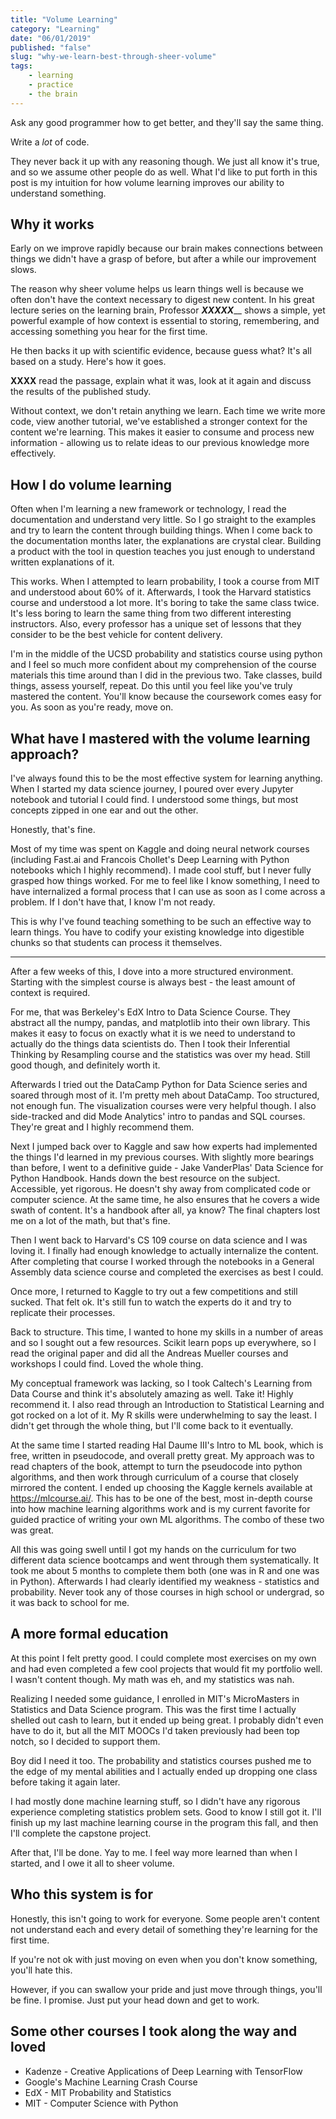 ```yaml
---
title: "Volume Learning"
category: "Learning"
date: "06/01/2019"
published: "false"
slug: "why-we-learn-best-through-sheer-volume"
tags:
    - learning
    - practice
    - the brain
---
```


Ask any good programmer how to get better, and they'll say the same thing.

Write a *lot* of code.

They never back it up with any reasoning though. We just all know it's true, and so we assume other people do as well. What I'd like to put forth in this post is my intuition for how volume learning improves our ability to understand something.

## Why it works

Early on we improve rapidly because our brain makes connections between things we didn't have a grasp of before, but after a while our improvement slows.

The reason why sheer volume helps us learn things well is because we often don't have the context necessary to digest new content. In his great lecture series on the learning brain, Professor _____XXXXX_______ shows a simple, yet powerful example of how context is essential to storing, remembering, and accessing something you hear for the first time.

He then backs it up with scientific evidence, because guess what? It's all based on a study. Here's how it goes.

____XXXX____ read the passage, explain what it was, look at it again and discuss the results of the published study.

Without context, we don't retain anything we learn. Each time we write more code, view another tutorial, we've established a stronger context for the content we're learning. This makes it easier to consume and process new information - allowing us to relate ideas to our previous knowledge more effectively.

## How I do volume learning

Often when I'm learning a new framework or technology, I read the documentation and understand very little. So I go straight to the examples and try to learn the content through building things. When I come back to the documentation months later, the explanations are crystal clear.
Building a product with the tool in question teaches you just enough to understand written explanations of it.

This works. When I attempted to learn probability, I took a course from MIT and understood about 60% of it. Afterwards, I took the Harvard statistics course and understood a lot more. It's boring to take the same class twice. It's less boring to learn the same thing from two different interesting instructors. Also, every professor has a unique set of lessons that they consider to be the best vehicle for content delivery. 

I'm in the middle of the UCSD probability and statistics course using python and I feel so much more confident about my comprehension of the course materials this time around than I did in the previous two. Take classes, build things, assess yourself, repeat. Do this until you feel like you've truly mastered the content. You'll know because the coursework comes easy for you. As soon as you're ready, move on. 

## What have I mastered with the volume learning approach? 

I've always found this to be the most effective system for learning anything. When I started my data science journey, I poured over every Jupyter notebook and tutorial I could find. I understood some things, but most concepts zipped in one ear and out the other.

Honestly, that's fine.

Most of my time was spent on Kaggle and doing neural network courses (including Fast.ai and Francois Chollet's Deep Learning with Python notebooks which I highly recommend). I made cool stuff, but I never fully grasped how things worked. For me to feel like I know something, I need to have internalized a formal process that I can use as soon as I come across a problem. If I don't have that, I know I'm not ready.

This is why I've found teaching something to be such an effective way to learn things. You have to codify your existing knowledge into digestible chunks so that students can process it themselves.

---

After a few weeks of this, I dove into a more structured environment. Starting with the simplest course is always best - the least amount of context is required.

For me, that was Berkeley's EdX Intro to Data Science Course. They abstract all the numpy, pandas, and matplotlib into their own library. This makes it easy to focus on exactly what it is we need to understand to actually do the things data scientists do. Then I took their Inferential Thinking by Resampling course and the statistics was over my head. Still good though, and definitely worth it.

Afterwards I tried out the DataCamp Python for Data Science series and soared through most of it. I'm pretty meh about DataCamp. Too structured, not enough fun.
The visualization courses were very helpful though. I also side-tracked and did Mode Analytics' intro to pandas and SQL courses. They're great and I highly recommend them.

Next I jumped back over to Kaggle and saw how experts had implemented the things I'd learned in my previous courses. With slightly more bearings than before, I went to a definitive guide - Jake VanderPlas' Data Science for Python Handbook. Hands down the best resource on the subject. Accessible, yet rigorous. He doesn't shy away from complicated code or computer science. At the same time, he also ensures that he covers a wide swath of content. It's a handbook after all, ya know? The final chapters lost me on a lot of the math, but that's fine.

Then I went back to Harvard's CS 109 course on data science and I was loving it. I finally had enough knowledge to actually internalize the content. After completing that course I worked through the notebooks in a General Assembly data science course and completed the exercises as best I could.

Once more, I returned to Kaggle to try out a few competitions and still sucked. That felt ok. It's still fun to watch the experts do it and try to replicate their processes.

Back to structure. This time, I wanted to hone my skills in a number of areas and so I sought out a few resources. Scikit learn pops up everywhere, so I read the original paper and did all the Andreas Mueller courses and workshops I could find. Loved the whole thing.

My conceptual framework was lacking, so I took Caltech's Learning from Data Course and think it's absolutely amazing as well. Take it! Highly recommend it. I also read through an Introduction to Statistical Learning and got rocked on a lot of it. My R skills were underwhelming to say the least. I didn't get through the whole thing, but I'll come back to it eventually.

At the same time I started reading Hal Daume III's Intro to ML book, which is free, written in pseudocode, and overall pretty great. My approach was to read chapters of the book, attempt to turn the pseudocode into python algorithms, and then work through curriculum of a course that closely mirrored the content. I ended up choosing the Kaggle kernels available at https://mlcourse.ai/. This has to be one of the best, most in-depth course into how machine learning algorithms work and is my current favorite for guided practice of writing your own ML algorithms. The combo of these two was great.

All this was going swell until I got my hands on the curriculum for two different data science bootcamps and went through them systematically. It took me about 5 months to complete them both (one was in R and one was in Python). Afterwards I had clearly identified my weakness - statistics and probability. Never took any of those courses in high school or undergrad, so it was back to school for me.

## A more formal education

At this point I felt pretty good. I could complete most exercises on my own and had even completed a few cool projects that would fit my portfolio well. I wasn't content though. My math was eh, and my statistics was nah.

Realizing I needed some guidance, I enrolled in MIT's MicroMasters in Statistics and Data Science program. This was the first time I actually shelled out cash to learn, but it ended up being great. I probably didn't even have to do it, but all the MIT MOOCs I'd taken previously had been top notch, so I decided to support them.

Boy did I need it too. The probability and statistics courses pushed me to the edge of my mental abilities and I actually ended up dropping one class before taking it again later.

I had mostly done machine learning stuff, so I didn't have any rigorous experience completing statistics problem sets. Good to know I still got it. I'll finish up my last machine learning course in the program this fall, and then I'll complete the capstone project.

After that, I'll be done. Yay to me. I feel way more learned than when I started, and I owe it all to sheer volume.

## Who this system is for

Honestly, this isn't going to work for everyone. Some people aren't content not understand each and every detail of something they're learning for the first time.

If you're not ok with just moving on even when you don't know something, you'll hate this.

However, if you can swallow your pride and just move through things, you'll be fine. I promise. Just put your head down and get to work.


## Some other courses I took along the way and loved

+ Kadenze - Creative Applications of Deep Learning with TensorFlow
+ Google's Machine Learning Crash Course
+ EdX - MIT Probability and Statistics
+ MIT - Computer Science with Python
